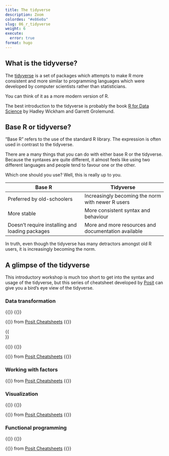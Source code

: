 ```yaml
---
title: The tidyverse
description: Zoom
colordes: "#e86e0a"
slug: 06_r_tidyverse
weight: 6
execute:
  error: true
format: hugo
---
```


## What is the tidyverse?

The [tidyverse](https://www.tidyverse.org/){target="_blank"} is a set of packages which attempts to make R more consistent and more similar to programming languages which were developed by computer scientists rather than statisticians.

You can think of it as a more modern version of R.

The best introduction to the tidyverse is probably the book [R for Data Science](https://r4ds.had.co.nz/index.html){target="_blank"} by Hadley Wickham and Garrett Grolemund.

## Base R or tidyverse?

"Base R" refers to the use of the standard R library. The expression is often used in contrast to the tidyverse.

There are a many things that you can do with either base R or the tidyverse. Because the syntaxes are quite different, it almost feels like using two different languages and people tend to favour one or the other.

Which one should you use? Well, this is really up to you.

| Base R   | Tidyverse  |
|---------------|----------------|
| Preferred by old-schoolers | Increasingly becoming the norm with newer R users           |
| More stable | More consistent syntax and behaviour |
| Doesn't require installing and loading packages | More and more resources and documentation available |

In truth, even though the tidyverse has many detractors amongst old R users, it is increasingly becoming the norm.

## A glimpse of the tidyverse

This introductory workshop is much too short to get into the syntax and usage of the tidyverse, but this series of cheatsheet developed by [Posit](https://posit.co/){target="_blank"} can give you a bird's eye view of the tidyverse.

### Data transformation

{{<imgshadowsmall src="/img/r_intro/cheatsheet/data-transformation_1.jpg" margin="rem" title="" width="%" line-height="0rem">}}
{{</imgshadowsmall>}}

{{<imgshadowsmall src="/img/r_intro/cheatsheet/data-transformation_2.jpg" margin="rem" title="" width="%" line-height="1.5rem">}}
from [Posit Cheatsheets](https://posit.co/resources/cheatsheets/){target="_blank"}
{{</imgshadowsmall>}}

{{<br size="3">}}

{{<imgshadowsmall src="/img/r_intro/cheatsheet/tidyr_1.jpg" margin="rem" title="" width="%" line-height="0rem">}}
{{</imgshadowsmall>}}

{{<imgshadowsmall src="/img/r_intro/cheatsheet/tidyr_2.jpg" margin="rem" title="" width="%" line-height="1.5rem">}}
from [Posit Cheatsheets](https://posit.co/resources/cheatsheets/){target="_blank"}
{{</imgshadowsmall>}}

### Working with factors

{{<imgshadowsmall src="/img/r_intro/cheatsheet/factors.jpg" margin="rem" title="" width="%" line-height="1.5rem">}}
from [Posit Cheatsheets](https://posit.co/resources/cheatsheets/){target="_blank"}
{{</imgshadowsmall>}}

### Visualization

{{<imgshadowsmall src="/img/r_intro/cheatsheet/data-visualization_1.jpg" margin="rem" title="" width="%" line-height="0rem">}}
{{</imgshadowsmall>}}

{{<imgshadowsmall src="/img/r_intro/cheatsheet/data-visualization_2.jpg" margin="rem" title="" width="%" line-height="1.5rem">}}
from [Posit Cheatsheets](https://posit.co/resources/cheatsheets/){target="_blank"}
{{</imgshadowsmall>}}

### Functional programming

{{<imgshadowsmall src="/img/r_intro/cheatsheet/purrr_1.jpg" margin="rem" title="" width="%" line-height="0rem">}}
{{</imgshadowsmall>}}

{{<imgshadowsmall src="/img/r_intro/cheatsheet/purrr_2.jpg" margin="rem" title="" width="%" line-height="1.5rem">}}
from [Posit Cheatsheets](https://posit.co/resources/cheatsheets/){target="_blank"}
{{</imgshadowsmall>}}
